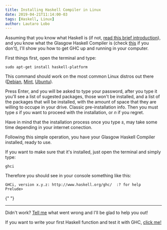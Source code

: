 ```yaml
---
title: Installing Haskell Compiler in Linux
date: 2019-04-21T11:14:00-03
tags: [Haskell, Linux]
author: Lautaro Lobo
---
```


Assuming that you know what Haskell is (if not, [read this brief introduction](https://lautarolobo.xyz/blog/what-s-haskell/)), and you know what the Glasgow Haskell Compiler is (check [this](https://en.wikipedia.org/wiki/Glasgow_Haskell_Compiler) if you don't), I'll show you how to get GHC up and running in your computer.

First things first, open the terminal and type:

```console
sudo apt-get install haskell-platform
```

This command should work on the most common Linux distros out there ([Debian](https://www.debian.org/index.en.html), [Mint](https://linuxmint.com/), [Ubuntu](https://www.ubuntu.com/)).

Press Enter, and you will be asked to type your password, after you type it you'll see a list of sugested packages, those won't be installed, and a list of the packages that will be installed, with the amount of space that they are willing to occupe in your drive. Classic pre-installation info. Then you must type _s_ if you want to proceed with the installation, or _n_ if you regret.

Have in mind that the installation process once you type _s_, may take some time depending in your internet conection.

Following this simple operation, you have your Glasgow Haskell Compiler installed, ready to use.

If you want to make sure that it's installed, just open the terminal and simply type:

```console
ghci
```

Therefore you should see in your console something like this:

```console
GHCi, version x.y.z: http://www.haskell.org/ghc/  :? for help
Prelude>
```

{" "}
<hr></hr>

Didn't work? [Tell me](mailto:contact@lautarolobo.xyz) what went wrong and I'll be glad to help you out!

If you want to write your first Haskell function and test it with GHC, [click me!](https://lautarolobo.xyz/blog/first-haskell-function/)

<script type="application/ld+json">
\{
 "@context": "https://schema.org", 
 "@type": "BlogPosting",
 "url": "https://lautarolobo.xyz/blog/installing-ghc-in-linux",
 "mainEntityOfPage": "https://lautarolobo.xyz/blog/installing-ghc-in-linux",
 "headline": "Installing Haskell Compiler in Linux",
 "alternativeHeadline": "How To Install GHC",
 "genre": "Haskell", 
 "keywords": [
  "Programming", 
  "Haskell", 
  "Compiler", 
  "Computer Science" ,
  "Linux"
], 
 "wordcount": "275",
 "datePublished": "2019-04-21",
 "dateCreated": "2019-04-21",
 "dateModified": "2024-06-25",
 "description": "If you want to test Haskell in your own computer like a real developer, you must have GHC, come and find what it is!",
 "isFamilyFriendly": "true",
 "image": "https://imgsafe.org/image/5709e8ceba",
 "publisher": \{
  "@type": "Organization",
  "name": "Lautaro Jordan Lobo Ravarotto",
  "url": "https://lautarolobo.xyz",
  "logo": \{  
   "@type": "ImageObject",
   "author": "Lautaro Jordan Lobo Ravarotto",
   "url": "https://imgsafe.org/image/5709e8ceba.png"
   }
  },
 "author": \{
  "@type": "Person",
  "name": "Lautaro Jordan Lobo Ravarotto",
  "url": "https://lautarolobo.xyz",
  "email": "contact@lautarolobo.xyz",
  "birthDate": "2000-04-12",
  "gender": "male",
  "nationality": "Argentina",
  "alumniOf": \{
   "@type": "CollegeOrUniversity",
   "legalName": "National University of Córdoba",
   "sameAs": "https://en.wikipedia.org/wiki/National_University_of_C%C3%B3rdoba",
   "location": \{
    "@type": "Place",
    "sameAs": "http://unc.edu.ar",
    "name": "National University of Córdoba",
    "address": \{
      "@type": "PostalAddress",
      "streetAddress": "Av. Haya de la Torre s/n",
      "addressCountry": "Argentina",
      "addressLocality": "Córdoba",
      "postalCode": "5000" 
      }
     }
    }
   },
 "creator": \{
  "@type": "Person",
  "name": "Lautaro Jordan Lobo Ravarotto",
  "url": "https://lautarolobo.xyz",
  "email": "contact@lautarolobo.xyz",
  "birthDate": "2000-04-12",
  "gender": "male",
  "nationality": "Argentina",
  "alumniOf": \{
   "@type": "CollegeOrUniversity",
   "legalName": "National University of Córdoba",
   "sameAs": "https://en.wikipedia.org/wiki/National_University_of_C%C3%B3rdoba",
   "location": \{
    "@type": "Place",
    "sameAs": "http://unc.edu.ar",
    "name": "National University of Córdoba",
    "address": \{
      "@type": "PostalAddress",
      "streetAddress": "Av. Haya de la Torre s/n",
      "addressCountry": "Argentina",
      "addressLocality": "Córdoba",
      "postalCode": "5000" 
      }
     }
    }   
   }
  }
 }
},
</script>
